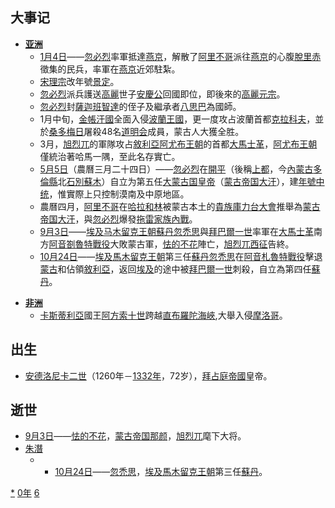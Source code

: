 {{yearTOC|1260|南宋'''[[景定|景定]]元年'''；蒙古'''[[中統_(年號)|中统]]元年'''；越南'''[[紹隆|紹隆]]三年'''；日本'''[[正元_(後深草天皇)|正元]]二年'''，'''[[文應|文應]]元年'''}}
== 大事记 ==
* '''[[亚洲|亚洲]]'''
**[[1月4日|1月4日]]——[[忽必烈|忽必烈]]率軍抵達[[燕京|燕京]]，解散了[[阿里不哥|阿里不哥]]派往[[燕京|燕京]]的心腹[[脫里赤|脫里赤]]徵集的民兵，率軍在[[燕京|燕京]]近郊駐紮。
**[[宋理宗|宋理宗]]改年號[[景定|景定]]。
**[[忽必烈|忽必烈]]派兵護送[[王氏高麗|高麗]]世子[[安慶公|安慶公]]回國即位，即後來的[[高麗元宗|高麗元宗]]。
**[[忽必烈|忽必烈]]封[[薩迦班智達|薩迦班智達]]的侄子及繼承者[[八思巴|八思巴]]為國師。
**1月中旬，[[金帳汗國|金帳汗國]]全面入侵[[波蘭王國_(1025年–1385年)|波蘭王國]]，更一度攻占波蘭首都[[克拉科夫|克拉科夫]]，並於[[桑多梅日|桑多梅日]]屠殺48名[[道明会|道明会]]成員，蒙古人大獲全胜。
**3月，[[旭烈兀|旭烈兀]]的軍隊攻占[[敘利亞|敘利亞]][[阿尤布王朝|阿尤布王朝]]的首都[[大馬士革|大馬士革]]，[[阿尤布王朝|阿尤布王朝]]僅統治著哈馬一隅，至此名存實亡。
**[[5月5日|5月5日]]（農曆三月二十四日）——[[忽必烈|忽必烈]]在[[元上都|開平]]（後稱[[元上都|上都]]，今[[內蒙古|內蒙古]][[多倫縣|多倫縣]]北[[石別蘇木|石別蘇木]]）自立为第五任[[大蒙古国|大蒙古国]][[皇帝|皇帝]]（[[蒙古帝国|蒙古帝国]][[大汗|大汗]]），建[[年號|年號]][[中統_(年號)|中统]]，惟實際上只控制漠南及中原地區。
**農曆四月，[[阿里不哥|阿里不哥]]在[[哈拉和林|哈拉和林]]被蒙古本土的[[貴族|貴族]][[庫力台大會|庫力台大會]]推舉為[[蒙古帝国|蒙古帝国]][[大汗|大汗]]，與[[忽必烈|忽必烈]]爆發[[拖雷家族內戰|拖雷家族內戰]]。
**[[9月3日|9月3日]]——[[埃及|埃及]][[马木留克王朝|马木留克王朝]][[蘇丹_(稱謂)|蘇丹]][[忽禿思|忽禿思]]與[[拜巴爾一世|拜巴爾一世]]率軍在[[大馬士革|大馬士革]]南方[[阿音劄魯特戰役|阿音劄魯特戰役]]大敗蒙古軍，[[怯的不花|怯的不花]]陣亡，[[旭烈兀西征|旭烈兀西征]]告終。
**[[10月24日|10月24日]]——[[埃及|埃及]][[馬木留克王朝|馬木留克王朝]]第三任[[蘇丹_(稱謂)|蘇丹]][[忽禿思|忽禿思]]在[[阿音札魯特戰役|阿音札魯特戰役]]擊退[[蒙古|蒙古]]和佔領[[敘利亞|敘利亞]]，返回[[埃及|埃及]]的途中被[[拜巴爾一世|拜巴爾一世]]刺殺，自立為第四任[[蘇丹_(稱謂)|蘇丹]]。

* '''[[非洲|非洲]]'''
**[[卡斯蒂利亞|卡斯蒂利亞]]國王[[阿方索十世_(卡斯蒂利亞)|阿方索十世]]跨越[[直布羅陀海峽|直布羅陀海峽]],大舉入侵[[摩洛哥|摩洛哥]]。

== 出生 ==
* [[安德洛尼卡二世|安德洛尼卡二世]]（1260年－[[1332年|1332年]]，72岁），[[拜占庭帝国|拜占庭帝國]]皇帝。

== 逝世 ==
{{Wikisource year mention}}
*[[9月3日|9月3日]]——[[怯的不花|怯的不花]]，[[蒙古帝国|蒙古帝国]][[那颜|那颜]]，[[旭烈兀|旭烈兀]]麾下大将。
*[[朱潛|朱潛]]
***[[10月24日|10月24日]]——[[忽禿思|忽禿思]]，[[埃及|埃及]][[馬木留克王朝|馬木留克王朝]]第三任[[蘇丹_(稱謂)|蘇丹]]。

[[Category:1260年|*]]
[[Category:1260年代|0年]]
[[Category:13世纪各年|6]]